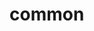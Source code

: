 # common


<ul className="grid grid-cols-1 md:grid-cols-2 lg:grid-cols-3 xl:grid-cols-4 gap-4 -ml-6">

<ReferenceCard
    title="Quantitative Analysis"
    description="The page provides an overview of Quantitative Analysis in finance and"
    url="common/Quantitative Analysis"
/>
<ReferenceCard
    title="Technical Analysis"
    description="Learn how to use our comprehensive technical analysis tools to understand"
    url="common/Technical Analysis"
/>
</ul>
